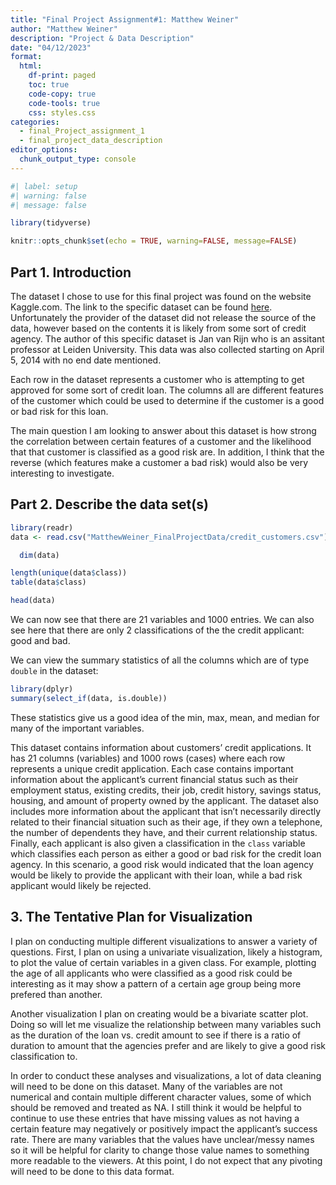 ```yaml
---
title: "Final Project Assignment#1: Matthew Weiner"
author: "Matthew Weiner"
description: "Project & Data Description"
date: "04/12/2023"
format:
  html:
    df-print: paged
    toc: true
    code-copy: true
    code-tools: true
    css: styles.css
categories:
  - final_Project_assignment_1
  - final_project_data_description
editor_options: 
  chunk_output_type: console
---
```


```r
#| label: setup
#| warning: false
#| message: false

library(tidyverse)

knitr::opts_chunk$set(echo = TRUE, warning=FALSE, message=FALSE)
```

## Part 1. Introduction {#describe-the-data-sets}

  The dataset I chose to use for this final project was  found on the website Kaggle.com. The link to the specific dataset can be found [here](https://www.kaggle.com/datasets/ppb00x/credit-risk-customers). Unfortunately the provider of the dataset did not release the source of the data, however based on the contents it is likely from some sort of credit agency. The author of this specific dataset is Jan van Rijn who is an assitant professor at Leiden University. This data was also collected starting on April 5, 2014 with no end date mentioned. 
  
  Each row in the dataset represents a customer who is attempting to get approved for some sort of credit loan. The columns all are different features of the customer which could be used to determine if the customer is a good or bad risk for this loan. 

The main question I am looking to answer about this dataset is how strong the correlation between certain features of a customer and the likelihood that that customer is classified as a good risk are. In addition, I think that the reverse (which features make a customer a bad risk) would also be very interesting to investigate.

## Part 2. Describe the data set(s) {#describe-the-data-sets-1}

```r
library(readr)
data <- read.csv("MatthewWeiner_FinalProjectData/credit_customers.csv")

```

```r
  dim(data)
```

```r
length(unique(data$class))
table(data$class)
```

```r
head(data)
```

We can now see that there are 21 variables and 1000 entries. We can also see here that there are only 2 classifications of the the credit applicant: good and bad.


We can view the summary statistics of all the columns which are of type `double` in the dataset:
```r
library(dplyr)
summary(select_if(data, is.double))
```

These statistics give us a good idea of the min, max, mean, and median for many of the important variables.



This dataset contains information about customers' credit applications. It has 21 columns (variables) and 1000 rows (cases) where each row represents a unique credit application. Each case contains important information about the applicant's current financial status such as their employment status, existing credits, their job, credit history, savings status, housing, and amount of property owned by the applicant. The dataset also includes more information about the applicant that isn't necessarily directly related to their financial situation such as their age, if they own a telephone, the number of dependents they have, and their current relationship status. Finally, each applicant is also given a classification in the `class` variable which classifies each person as either a good or bad risk for the credit loan agency. In this scenario, a good risk would indicated that the loan agency would be likely to provide the applicant with their loan, while a bad risk applicant would likely be rejected.


## 3. The Tentative Plan for Visualization {#the-tentative-plan-for-visualization}

I plan on conducting multiple different visualizations to answer a variety of questions. First, I plan on using a univariate visualization, likely a histogram, to plot the value of certain variables in a given class. For example, plotting the age of all applicants who were classified as a good risk could be interesting as it may show a pattern of a certain age group being more prefered than another. 

Another visualization I plan on creating would be a bivariate scatter plot. Doing so will let me visualize the relationship between many variables such as the duration of the loan vs. credit amount to see if there is a ratio of duration to amount that the agencies prefer and are likely to give a good risk classification to.

In order to conduct these analyses and visualizations, a lot of data cleaning will need to be done on this dataset. Many of the variables are not numerical and contain multiple different character values, some of which should be removed and treated as NA. I still think it would be helpful to continue to use these entries that have missing values as not having a certain feature may negatively or positively impact the applicant's success rate. There are many variables that the values have unclear/messy names so it will be helpful for clarity to change those value names to something more readable to the viewers. At this point, I do not expect that any pivoting will need to be done to this data format. 
